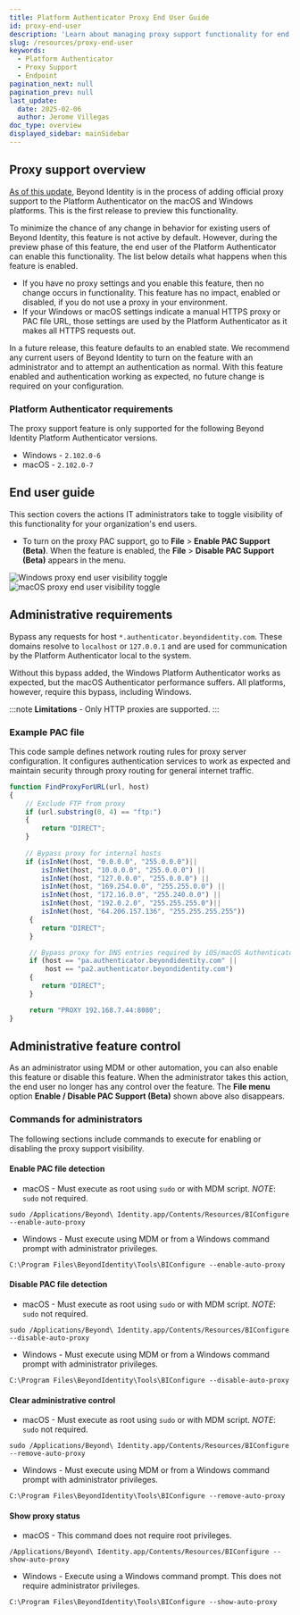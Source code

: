 ```yaml
---
title: Platform Authenticator Proxy End User Guide
id: proxy-end-user
description: 'Learn about managing proxy support functionality for end users.'
slug: /resources/proxy-end-user
keywords:
  - Platform Authenticator
  - Proxy Support
  - Endpoint
pagination_next: null
pagination_prev: null
last_update:
  date: 2025-02-06
  author: Jerome Villegas
doc_type: overview
displayed_sidebar: mainSidebar
---
```


## Proxy support overview

[As of this update](/docs/release-notes/release-notes-changelog#february-6th-2025), Beyond Identity is in the process of adding official proxy support to the Platform Authenticator on the macOS and Windows platforms. This is the first release to preview this functionality.   

To minimize the chance of any change in behavior for existing users of Beyond Identity, this feature is not active by default. However, during the preview phase of this feature, the end user of the Platform Authenticator can enable this functionality.  The list below details what happens when this feature is enabled.

- If you have no proxy settings and you enable this feature, then no change occurs in functionality.  This feature has no impact, enabled or disabled, if you do not use a proxy in your environment.
- If your Windows or macOS settings indicate a manual HTTPS proxy or PAC file URL, those settings are used by the Platform Authenticator as it makes all HTTPS requests out.

In a future release, this feature defaults to an enabled state.  We recommend any current users of Beyond Identity to turn on the feature with an administrator and to attempt an authentication as normal. With this feature enabled and authentication working as expected, no future change is required on your configuration.

### Platform Authenticator requirements

The proxy support feature is only supported for the following Beyond Identity Platform Authenticator versions.

- Windows - `2.102.0-6`
- macOS - `2.102.0-7`

## End user guide

This section covers the actions IT administrators take to toggle visibility of this functionality for your organization's end users.

- To turn on the proxy PAC support, go to **File** > **Enable PAC Support (Beta)**.  When the feature is enabled, the **File** > **Disable PAC Support (Beta)** appears in the menu.

![Windows proxy end user visibility toggle](../images/pa-proxy.png)
![macOS proxy end user visibility toggle](../images/pa-proxy-mac.png)

## Administrative requirements

Bypass any requests for host `*.authenticator.beyondidentity.com`. These domains resolve to `localhost` or `127.0.0.1` and are used for communication by the Platform Authenticator local to the system.

Without this bypass added, the Windows Platform Authenticator works as expected, but the macOS Authenticator performance suffers. All platforms, however, require this bypass, including Windows.

:::note
**Limitations** - Only HTTP proxies are supported.
:::

### Example PAC file

This code sample defines network routing rules for proxy server configuration. It configures authentication services to work as expected and maintain security through proxy routing for general internet traffic.

```javascript
function FindProxyForURL(url, host)
{
    // Exclude FTP from proxy
    if (url.substring(0, 4) == "ftp:")
    {
        return "DIRECT";
    }
     
    // Bypass proxy for internal hosts
    if (isInNet(host, "0.0.0.0", "255.0.0.0")||
        isInNet(host, "10.0.0.0", "255.0.0.0") ||
        isInNet(host, "127.0.0.0", "255.0.0.0") ||
        isInNet(host, "169.254.0.0", "255.255.0.0") ||
        isInNet(host, "172.16.0.0", "255.240.0.0") ||
        isInNet(host, "192.0.2.0", "255.255.255.0")||
        isInNet(host, "64.206.157.136", "255.255.255.255"))
     {
        return "DIRECT";
     }

     // Bypass proxy for DNS entries required by iOS/macOS Authenticators
     if (host == "pa.authenticator.beyondidentity.com" ||
         host == "pa2.authenticator.beyondidentity.com")
     {
        return "DIRECT";
     }

     return "PROXY 192.168.7.44:8080";
}
```

## Administrative feature control

As an administrator using MDM or other automation, you can also enable this feature or disable this feature.  When the administrator takes this action, the end user no longer has any control over the feature.  The **File menu** option **Enable / Disable PAC Support (Beta)** shown above also disappears.

### Commands for administrators

The following sections include commands to execute for enabling or disabling the proxy support visibility.

#### Enable PAC file detection

- macOS - Must execute as root using `sudo` or with MDM script. *NOTE*: `sudo` not required.

```
sudo /Applications/Beyond\ Identity.app/Contents/Resources/BIConfigure --enable-auto-proxy
```

- Windows - Must execute using MDM or from a Windows command prompt with administrator privileges.

```
C:\Program Files\BeyondIdentity\Tools\BIConfigure --enable-auto-proxy
```

#### Disable PAC file detection

- macOS - Must execute as root using `sudo` or with MDM script. *NOTE*: `sudo` not required.

```
sudo /Applications/Beyond\ Identity.app/Contents/Resources/BIConfigure --disable-auto-proxy
```

- Windows - Must execute using MDM or from a Windows command prompt with administrator privileges.

```
C:\Program Files\BeyondIdentity\Tools\BIConfigure --disable-auto-proxy
```

#### Clear administrative control

- macOS - Must execute as root using `sudo` or with MDM script. *NOTE*: `sudo` not required.

```
sudo /Applications/Beyond\ Identity.app/Contents/Resources/BIConfigure --remove-auto-proxy
```

- Windows - Must execute using MDM or from a Windows command prompt with administrator privileges.

```
C:\Program Files\BeyondIdentity\Tools\BIConfigure --remove-auto-proxy
```

#### Show proxy status

- macOS - This command does not require root privileges.

```
/Applications/Beyond\ Identity.app/Contents/Resources/BIConfigure --show-auto-proxy
```

- Windows - Execute using a Windows command prompt. This does not require administrator privileges.

```
C:\Program Files\BeyondIdentity\Tools\BIConfigure --show-auto-proxy
```